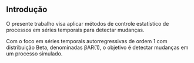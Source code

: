 ## Introdução {.unnumbered}

O presente trabalho visa aplicar métodos de controle estatístico de processos em séries temporais para detectar mudanças.

Com o foco em séries temporais autorregressivas de ordem 1 com distribuição Beta, denominadas βAR(1), o objetivo é detectar mudanças em um processo simulado.